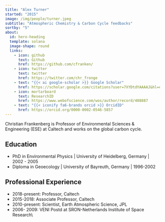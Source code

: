 ```yaml
---
title: "Alex Turner"
started: "2015"
image: /img/people/turner.jpeg
subtitle: "Atmospheric Chemistry & Carbon Cycle feedbacks"
sortby: "5"
about:
  id: hero-heading
  template: solana
  image-shape: round
  links:
    - icon: github
      text: Github
      href: https://github.com/cfranken/
    - icon: twitter
      text: twitter
      href: https://twitter.com/chr_fronge
    - text: "{{< ai google-scholar >}} Google Scholar"
      href: https://scholar.google.com/citations?user=7XYDtdYAAAAJ&hl=en 
    - icon: mortarboard
      text: ResearchID
      href: https://www.webofscience.com/wos/author/record/408887
    - text: "{{< iconify fa6-brands orcid >}} OrcidID"
      href: https://orcid.org/0000-0002-0546-5857 
---
```


Christian Frankenberg is Professor of Environmental Sciences & Engineering (ESE) at Caltech and works on the global carbon cycle.

## Education

- [PhD in Environmental Physics]{.fw-bold} | University of Heidelberg, Germany | 2002 -  2005
- [Diploma in Geoecology ]{.fw-bold} | University of Bayreuth, Germany  | 1996-2002  

## Professional Experience

- [2018-present:]{.fw-bold} Professor, 	Caltech 
- [2015-2018:]{.fw-bold} 	Associate Professor, 	Caltech 
- [2010-present:]{.fw-bold} 	Scientist, 	Earth Atmospheric Science, JPL 
- [2006- 2009:]{.fw-bold}	VENI Postd at SRON-Netherlands Institute of Space Research\\